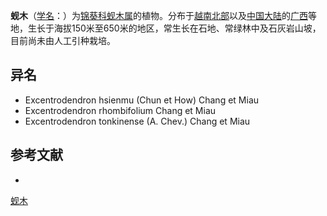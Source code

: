 {{Speciesbox
| name = 蚬木
| status = VU
| status_system = IUCN2.3
| image = 
| genus = Excentrodendron
| species = hsienmu
| authority = Chun et How
}}

'''蚬木'''（[[学名|学名]]：{{lang|la|''Excentrodendron hsienmu''}}）为[[锦葵科|锦葵科]][[蚬木属|蚬木属]]的植物。分布于[[越南北部|越南北部]]以及[[中国大陆|中国大陆]]的[[广西|广西]]等地，生长于海拔150米至650米的地区，常生长在石地、常绿林中及石灰岩山坡，目前尚未由人工引种栽培。

== 异名 ==
* Excentrodendron hsienmu (Chun et How) Chang et Miau
* Excentrodendron rhombifolium Chang et Miau
* Excentrodendron tonkinense (A. Chev.) Chang et Miau

== 参考文献 ==
<div class="references-small">
* {{cite web| url =http://www.bioinfo.cn/db05/KmzwSpecies.php?action=view&id=22493| title =蚬木| work =《中国高等植物数据库全库》| publisher =中国科学院微生物研究所| author =昆明植物研究所| accessdate =2009-02-25| deadurl =yes| archiveurl =https://web.archive.org/web/20160305040105/http://www.bioinfo.cn/db05/KmzwSpecies.php?action=view&id=22493| archivedate =2016-03-05| df =}}
</div>
{{Taxonbar|from=Q15231464}}

[[Category:柄翅果属|蚬木]]


{{植物小作品}}